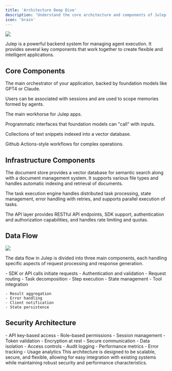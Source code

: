 ```yaml
---
title: 'Architecture Deep Dive'
description: 'Understand the core architecture and components of Julep'
icon: 'brain'
---
```


<Frame caption="Julep Architecture Overview">
  <img
    src="/images/julep-architecture.png"
  />
</Frame>

  Julep is a powerful backend system for managing agent execution. It provides several key components that work together to create flexible and intelligent applications.

## Core Components

<CardGroup cols={2}>
  <Card title="Agent" icon="robot">
    <p>The main orchestrator of your application, backed by foundation models like GPT4 or Claude.</p>
  </Card>

  <Card title="User" icon="user">
    <p>Users can be associated with sessions and are used to scope memories formed by agents.</p>
  </Card>

  <Card title="Session" icon="messages">
    <p>The main workhorse for Julep apps.</p>
  </Card>

  <Card title="Tool" icon="wrench">
    <p>Programmatic interfaces that foundation models can "call" with inputs.</p>
  </Card>

  <Card title="Doc" icon="file-lines">
    <p>Collections of text snippets indexed into a vector database.</p>
  </Card>

  <Card title="Task & Execution" icon="list-check">
    <p>Github Actions-style workflows for complex operations.</p>
  </Card>
</CardGroup>

## Infrastructure Components

<CardGroup cols={3}>
  <Card title="Document Store" icon="database">
    <p>The document store provides a vector database for semantic search along with a document management system. It supports various file types and handles automatic indexing and retrieval of documents.</p>
  </Card>

  <Card title="Task Execution Engine" icon="gears">
    <p>The task execution engine handles distributed task processing, state management, error handling with retries, and supports parallel execution of tasks.</p>
  </Card>

  <Card title="API Layer" icon="code">
    <p>The API layer provides RESTful API endpoints, SDK support, authentication and authorization capabilities, and handles rate limiting and quotas.</p>
  </Card>
</CardGroup>

## Data Flow

<Frame caption="Data Flow Overview">
  <img
    src="/images/data-flow.png"
  />
</Frame>

<Info>
  <p>The data flow in Julep is divided into three main components, each handling specific aspects of request processing and response generation.</p>
</Info>

<Steps>
  <Step title="Client Interaction" icon="arrow-right-to-bracket">
    - SDK or API calls initiate requests
    - Authentication and validation
    - Request routing
  </Step>

  <Step title="Task Processing" icon="gears">
    - Task decomposition
    - Step execution
    - State management
    - Tool integration
  </Step>

  <Step title="Response Handling" icon="arrow-right-from-bracket">
    
    - Result aggregation
    - Error handling
    - Client notification
    - State persistence
  </Step>
</Steps>

## Security Architecture

<AccordionGroup>
  <Accordion title="Authentication" icon="lock">
    - API key-based access
    - Role-based permissions
    - Session management
    - Token validation
  </Accordion>

  <Accordion title="Data Protection" icon="shield">
    - Encryption at rest
    - Secure communication
    - Data isolation
    - Access controls
  </Accordion>

  <Accordion title="Monitoring" icon="chart-line">
    - Audit logging
    - Performance metrics
    - Error tracking
    - Usage analytics
  </Accordion>
</AccordionGroup>

<Tip>
  This architecture is designed to be scalable, secure, and flexible, allowing for easy integration with existing systems while maintaining robust security and performance characteristics.
</Tip> 